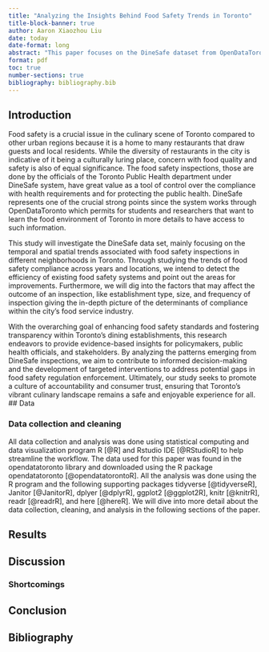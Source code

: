 ```yaml
---
title: "Analyzing the Insights Behind Food Safety Trends in Toronto"
title-block-banner: true
author: Aaron Xiaozhou Liu
date: today
date-format: long
abstract: "This paper focuses on the DineSafe dataset from OpenDataToronto to explore the food safety inspections that took place in Toronto. The use of temporal and geospatial analysis helps us to find the reason behind the seasonal trends, spatial patterns, and hotspots of non-compliance. It also gives us an idea of the current status of food safety in the city. We also compare inspection results by facility types, isolate factors determining compliance, monitor rating variation trend, and analyze inconsistencies between official information and public perception data. The results of our research provide various beneficiaries, including policy makers, officials of public health, and foodservice industry stakeholders, with useful information that can be used to improve food safety regulations and guarantee secure dining experiences to residents of Toronto."
format: pdf
toc: true
number-sections: true
bibliography: bibliography.bib
---
```


\newpage
## Introduction
Food safety is a crucial issue in the culinary scene of Toronto compared to other urban regions because it is a home to many restaurants that draw guests and local residents. While the diversity of restaurants in the city is indicative of it being a culturally luring place, concern with food quality and safety is also of equal significance. The food safety inspections, those are done by the officials of the Toronto Public Health department under DineSafe system, have great value as a tool of control over the compliance with health requirements and for protecting the public health. DineSafe represents one of the crucial strong points since the system works through OpenDataToronto which permits for students and researchers that want to learn the food environment of Toronto in more details to have access to such information.

This study will investigate the DineSafe data set, mainly focusing on the temporal and spatial trends associated with food safety inspections in different neighborhoods in Toronto. Through studying the trends of food safety compliance across years and locations, we intend to detect the efficiency of existing food safety systems and point out the areas for improvements. Furthermore, we will dig into the factors that may affect the outcome of an inspection, like establishment type, size, and frequency of inspection giving the in-depth picture of the determinants of compliance within the city's food service industry.

With the overarching goal of enhancing food safety standards and fostering transparency within Toronto's dining establishments, this research endeavors to provide evidence-based insights for policymakers, public health officials, and stakeholders. By analyzing the patterns emerging from DineSafe inspections, we aim to contribute to informed decision-making and the development of targeted interventions to address potential gaps in food safety regulation enforcement. Ultimately, our study seeks to promote a culture of accountability and consumer trust, ensuring that Toronto's vibrant culinary landscape remains a safe and enjoyable experience for all.
\newpage
## Data


### Data collection and cleaning
All data collection and analysis was done using statistical computing and data visualization program R [@R] and Rstudio IDE [@RStudioR] to help streamline the workflow. The data used for this paper was found in the opendatatoronto library and downloaded using the R package opendatatoronto [@opendatatorontoR]. All the analysis was done using the R program and the following supporting packages tidyverse [@tidyverseR], Janitor [@JanitorR], dplyer [@dplyrR], ggplot2 [@ggplot2R], knitr [@knitrR], readr [@readrR], and here [@hereR]. We will dive into more detail about the data collection, cleaning, and analysis in the following sections of the paper.

## Results

## Discussion

### Shortcomings


\newpage
## Conclusion

\newpage
## Bibliography